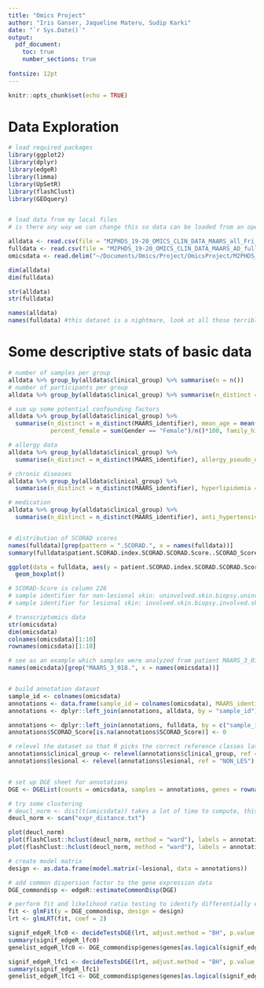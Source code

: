 ```yaml
---
title: "Omics Project"
author: "Iris Ganser, Jaqueline Materu, Sudip Karki"
date: "`r Sys.Date()`"
output: 
  pdf_document:
    toc: true
    number_sections: true  
    
fontsize: 12pt 
---
```


```r
knitr::opts_chunk$set(echo = TRUE)
```

# Data Exploration
```r
# load required packages
library(ggplot2)
library(dplyr)
library(edgeR)
library(limma)
library(UpSetR)
library(flashClust)
library(GEOquery)


# load data from my local files
# is there any way we can change this so data can be loaded from an open source web location??

alldata <- read.csv(file = "M2PHDS_19-20_OMICS_CLIN_DATA_MAARS_all_Fri_Apr_04_14h_CEST_2014.csv", header = TRUE, sep = "\t")
fulldata <- read.csv(file = "M2PHDS_19-20_OMICS_CLIN_DATA_MAARS_AD_full_20190131_12-34-49.csv", header = TRUE, sep = "\t")
omicsdata <- read.delim("~/Documents/Omics/Project/OmicsProject/M2PHDS_19-20_OMICS_TRANSC_MAARS_normTranscriptome_618samples_16042014.txt")

dim(alldata)
dim(fulldata)

str(alldata)
str(fulldata)

names(alldata)
names(fulldata) #this dataset is a nightmare, look at all those terrible variable names
```

# Some descriptive stats of basic data
```r
# number of samples per group
alldata %>% group_by(alldata$clinical_group) %>% summarise(n = n())
# number of participants per group
alldata %>% group_by(alldata$clinical_group) %>% summarise(n_distinct = n_distinct(MAARS_identifier))

# sum up some potential confounding factors
alldata %>% group_by(alldata$clinical_group) %>% 
  summarise(n_distinct = n_distinct(MAARS_identifier), mean_age = mean(CUSTOM_Age), sd_age = sd(CUSTOM_Age),
            percent_female = sum(Gender == "Female")/n()*100, family_history_AD = sum(CUSTOM_Fam._hist._Atopic_dermatitis == TRUE, na.rm = TRUE)/n()*100, family_history_PSO = sum(CUSTOM_Family_History_of_Psoriasis == TRUE, na.rm = TRUE)/n()*100)

# allergy data
alldata %>% group_by(alldata$clinical_group) %>% 
  summarise(n_distinct = n_distinct(MAARS_identifier), allergy_pseudo_drug = sum(Known_Allergies_v2..Pseudo_Drug_Allergy == TRUE)/n()*100, allergy_dustmite = sum(Known_Allergies_v2..House_dust_mite == TRUE)/n()*100, allergy_food = sum(Known_Allergies_v2..Food == TRUE)/n()*100, allergy_pollen = sum(Known_Allergies_v2..Pollen == TRUE)/n()*100, allergy_contact = sum(Known_Allergies_v2..Contact_Allergy == TRUE)/n()*100, allergy_drug = sum(Known_Allergies_v2..Drug_Allergy == TRUE)/n()*100, allergy_animal = sum(Known_Allergies_v2..Animal == TRUE)/n()*100)

# chronic diseases
alldata %>% group_by(alldata$clinical_group) %>% 
  summarise(n_distinct = n_distinct(MAARS_identifier), hyperlipidemia = sum(Other_concurrent_chronic_diseases_v2..Hyperlipidemia == TRUE)/n()*100, others = sum(Other_concurrent_chronic_diseases_v2..Others == TRUE)/n()*100,  diabetes_non_insulin = sum(Other_concurrent_chronic_diseases_v2..Diabetes_.non.insulin. == TRUE)/n()*100,  thyroid_dysfunction = sum(Other_concurrent_chronic_diseases_v2..Thyroid_dysfunction == TRUE)/n()*100,  asthma = sum(Other_concurrent_chronic_diseases_v2..Asthma == TRUE)/n()*100,  hypertension = sum(Other_concurrent_chronic_diseases_v2..Hypertension == TRUE)/n()*100)

# medication
alldata %>% group_by(alldata$clinical_group) %>% 
  summarise(n_distinct = n_distinct(MAARS_identifier), anti_hypertensive = sum(Concomitant_Medication_v2..Anti.Hypertensive == TRUE)/n()*100, anti_inflammatory = sum(Concomitant_Medication_v2..Anti.Inflammatory.non_steroid. == TRUE)/n()*100, other_hormones = sum(Concomitant_Medication_v2..Other_hormones == TRUE)/n()*100, thyroid_hormones = sum(Concomitant_Medication_v2..Thyroid_hormones == TRUE)/n()*100, statins = sum(Concomitant_Medication_v2..Statins == TRUE)/n()*100, insulin = sum(Concomitant_Medication_v2..Insulin == TRUE)/n()*100, others = sum(Concomitant_Medication_v2..Others == TRUE)/n()*100)


# distribution of SCORAD scores
names(fulldata)[grep(pattern = ".SCORAD.", x = names(fulldata))]
summary(fulldata$patient.SCORAD.index.SCORAD.SCORAD.Score..SCORAD_Score.)

ggplot(data = fulldata, aes(y = patient.SCORAD.index.SCORAD.SCORAD.Score..SCORAD_Score.)) + 
  geom_boxplot()

# SCORAD-Score is column 226
# sample identifier for non-lesional skin: uninvolved.skin.biopsy.uninvolved.skin.biopsy.MAARS.Sample.identifier..MAARS_Sample_identifier. , column 266
# sample identifier for lesional skin: involved.skin.biopsy.involved.skin.biopsy.MAARS.Sample.identifier..MAARS_Sample_identifier. , column 262
```

```r
# transcriptomics data
str(omicsdata)
dim(omicsdata)
colnames(omicsdata)[1:10]
rownames(omicsdata)[1:10]

# see as an example which samples were analyzed from patient MAARS_3_018
names(omicsdata)[grep("MAARS_3_018.", x = names(omicsdata))]


# build annotation dataset
sample_id <- colnames(omicsdata)
annotations <- data.frame(sample_id = colnames(omicsdata), MAARS_identifier = gsub('.{3}$', '', sample_id))
annotations <- dplyr::left_join(annotations, alldata, by = "sample_id") %>% select(sample_id, MAARS_identifier.x, clinical_group, lesional, CUSTOM_Age, Gender, Institution) %>% rename(MAARS_identifier = MAARS_identifier.x)

annotations <- dplyr::left_join(annotations, fulldata, by = c("sample_id" = "involved.skin.biopsy.involved.skin.biopsy.MAARS.Sample.identifier..MAARS_Sample_identifier.")) %>% select(sample_id, MAARS_identifier, clinical_group, lesional, CUSTOM_Age, Gender, Institution, patient.SCORAD.index.SCORAD.SCORAD.Score..SCORAD_Score.)  %>% rename(SCORAD_Score = patient.SCORAD.index.SCORAD.SCORAD.Score..SCORAD_Score.)
annotations$SCORAD_Score[is.na(annotations$SCORAD_Score)] <- 0

# relevel the dataset so that R picks the correct reference classes later on
annotations$clinical_group <- relevel(annotations$clinical_group, ref = "CTRL")
annotations$lesional <- relevel(annotations$lesional, ref = "NON_LES")


# set up DGE sheet for annotations
DGE <- DGEList(counts = omicsdata, samples = annotations, genes = rownames(omicsdata))

# try some clustering
# deucl_norm <- dist(t(omicsdata)) takes a lot of time to compute, this is why I saved it in a txt file
deucl_norm <- scan("expr_distance.txt")

plot(deucl_norm)
plot(flashClust::hclust(deucl_norm, method = "ward"), labels = annotations$clinical_group)
plot(flashClust::hclust(deucl_norm, method = "ward"), labels = annotations$lesional)

# create model matrix
design <- as.data.frame(model.matrix(~lesional, data = annotations))

# add common dispersion factor to the gene expression data
DGE_commondisp <- edgeR::estimateCommonDisp(DGE)

# perform fit and likelihood ratio testing to identify differentially expressed genes between lesional and non-lesional skin (all participants included)
fit <- glmFit(y = DGE_commondisp, design = design)
lrt <- glmLRT(fit, coef = 2)

signif_edgeR_lfc0 <- decideTestsDGE(lrt, adjust.method = "BH", p.value = 0.05, lfc = 0)
summary(signif_edgeR_lfc0)
genelist_edgeR_lfc0 <- DGE_commondisp$genes$genes[as.logical(signif_edgeR_lfc0)]

signif_edgeR_lfc1 <- decideTestsDGE(lrt, adjust.method = "BH", p.value = 0.05, lfc = 1)
summary(signif_edgeR_lfc1)
genelist_edgeR_lfc1 <- DGE_commondisp$genes$genes[as.logical(signif_edgeR_lfc1)]

```

